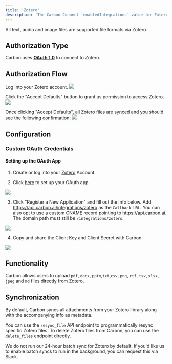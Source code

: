 ```yaml
---
title: 'Zotero'
description: 'The Carbon Connect `enabledIntegrations` value for Zotero is `ZOTERO`.'
---
```


All text, audio and image files are supported file formats via Zotero.

## Authorization Type

Carbon uses **[OAuth 1.0](https://www.zotero.org/support/dev/web_api/v2/oauth)** to connect to Zotero.

## Authorization Flow

Log into your Zotero account. 
![](https://i.ibb.co/sgnb9xC/Screen-Shot-2023-11-06-at-12-45-31-PM.png)

Click the "Accept Defaults" button to grant us permission to access Zotero.
![](https://i.ibb.co/sJbyWX7/Screen-Shot-2023-11-06-at-12-43-09-PM.png)

Once clicking "Accept Defaults", all Zotero files are synced and you should see the following confirmation:
![](https://i.ibb.co/HLvPWK8/Screen-Shot-2023-11-06-at-12-42-42-PM.png)

## Configuration

### Custom OAuth Credentials

#### Setting up the OAuth App

1. Create or log into your [Zotero](https://www.zotero.org/) Account.

2. Click [here](https://www.zotero.org/oauth/apps) to set up your OAuth app.

![](https://i.ibb.co/rs41H7N/Screen-Shot-2023-11-06-at-2-41-13-PM.png)

3. Click "Register a New Application" and fill out the info below. Add https://api.carbon.ai/integrations/zotero as the `Callback URL`. You can also opt to use a custom CNAME record pointing to https://api.carbon.ai. The domain path must still be `/integrations/zotero`.

![](https://i.ibb.co/5nBwgWT/Screen-Shot-2023-11-06-at-12-51-59-PM.png)

4. Copy and share the Client Key and Client Secret with Carbon.

![](https://i.ibb.co/cTkv51s/Screen-Shot-2023-11-06-at-2-46-20-PM.png)

## Functionality

Carbon allows users to upload `pdf`, `docx`, `pptx`,`txt`,`csv`, `png`, `rtf`, `tsv`, `xlsx`, `jpeg` and `md` files directly from Zotero.

## Synchronization

By default, Carbon syncs all attachments from your Zotero library along with the accompanying info as metadata.

You can use the `resync_file` API endpoint to programmatically resync specific Zotero files. To delete Zotero files from Carbon, you can use the `delete_files` endpoint directly.

We do not run our 24-hour batch sync for Zotero by default. If you'd like us to enable batch syncs to run in the background, you can request this via Slack.